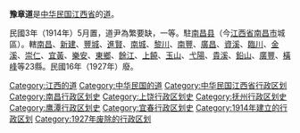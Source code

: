 '''豫章道'''是[[中华民国|中华民国]][[江西省_(中華民國)|江西省]]的[[道_(行政区划)|道]]。

民國3年（1914年）5月置，道尹為繁要缺，一等。駐[[南昌县|南昌县]]（今[[江西省|江西省]][[南昌市|南昌市]]城區）。轄[[南昌县|南昌]]、[[新建县|新建]]、[[丰城县|豐城]]、[[进贤县|進賢]]、[[南城县|南城]]、[[黎川县|黎川]]、[[南丰县|南豐]]、[[广昌县|廣昌]]、[[资溪县|資溪]]、[[临川县|臨川]]、[[金溪县|金溪]]、[[崇仁县|崇仁]]、[[宜黄县|宜黃]]、[[乐安县|樂安]]、[[东乡县|東鄉]]、[[余江县|餘江]]、[[上饶县|上饒]]、[[玉山县|玉山]]、[[弋阳县|弋陽]]、[[贵溪县|貴溪]]、[[铅山县|鉛山]]、[[广丰县|廣豐]]、[[横峰县|橫峰]]等23縣。民國16年（1927年）廢。

{{中华民国的道|nocat}}
{{江西省历史二级政区|nocat}}
[[Category:江西的道|Category:江西的道]]
[[Category:中华民国的道|Category:中华民国的道]]
[[Category:中华民国江西省行政区划|Category:中华民国江西省行政区划]]
[[Category:南昌行政区划史|Category:南昌行政区划史]]
[[Category:上饶行政区划史|Category:上饶行政区划史]]
[[Category:抚州行政区划史|Category:抚州行政区划史]]
[[Category:鹰潭行政区划史|Category:鹰潭行政区划史]]
[[Category:宜春行政区划史|Category:宜春行政区划史]]
[[Category:1914年建立的行政区划|Category:1914年建立的行政区划]]
[[Category:1927年废除的行政区划|Category:1927年废除的行政区划]]
